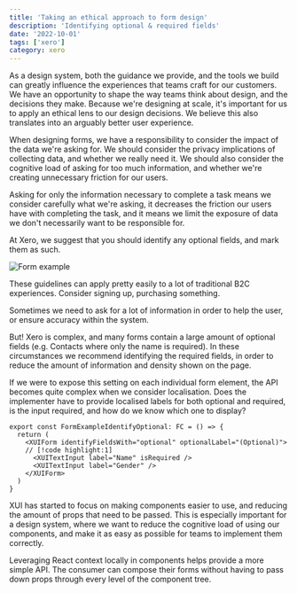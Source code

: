 ```yaml
---
title: 'Taking an ethical approach to form design'
description: 'Identifying optional & required fields'
date: '2022-10-01'
tags: ['xero']
category: xero
---
```



As a design system, both the guidance we provide, and the tools we build can greatly influence the experiences that teams craft for our customers. We have an opportunity to shape the way teams think about design, and the decisions they make. Because we're designing at scale, it's important for us to apply an ethical lens to our design decisions. We believe this also translates into an arguably better user experience.

When designing forms, we have a responsibility to consider the impact of the data we're asking for. We should consider the privacy implications of collecting data, and whether we really need it. We should also consider the cognitive load of asking for too much information, and whether we're creating unnecessary friction for our users.

Asking for only the information necessary to complete a task means we consider carefully what we're asking, it decreases the friction our users have with completing the task, and it means we limit the exposure of data we don't necessarily want to be responsible for.

At Xero, we suggest that you should identify any optional fields, and mark them as such.

![Form example](form-example.png)

These guidelines can apply pretty easily to a lot of traditional B2C experiences. Consider signing up, purchasing something.

Sometimes we need to ask for a lot of information in order to help the user, or ensure accuracy within the system.

But! Xero is complex, and many forms contain a large amount of optional fields (e.g. Contacts where only the name is required). In these circumstances we recommend identifying the required fields, in order to reduce the amount of information and density shown on the page.

If we were to expose this setting on each individual form element, the API becomes quite complex when we consider localisation. Does the implementer have to provide localised labels for both optional and required, is the input required, and how do we know which one to display?

```tsx showLineNumbers
export const FormExampleIdentifyOptional: FC = () => {
  return (
    <XUIForm identifyFieldsWith="optional" optionalLabel="(Optional)">
    // [!code highlight:1]
      <XUITextInput label="Name" isRequired />
      <XUITextInput label="Gender" />
    </XUIForm>
  )
}
```
XUI has started to focus on making components easier to use, and reducing the amount of props that need to be passed. This is especially important for a design system, where we want to reduce the cognitive load of using our components, and make it as easy as possible for teams to implement them correctly.

Leveraging React context locally in components helps provide a more simple API. The consumer can compose their forms without having to pass down props through every level of the component tree.


<FormExample />
